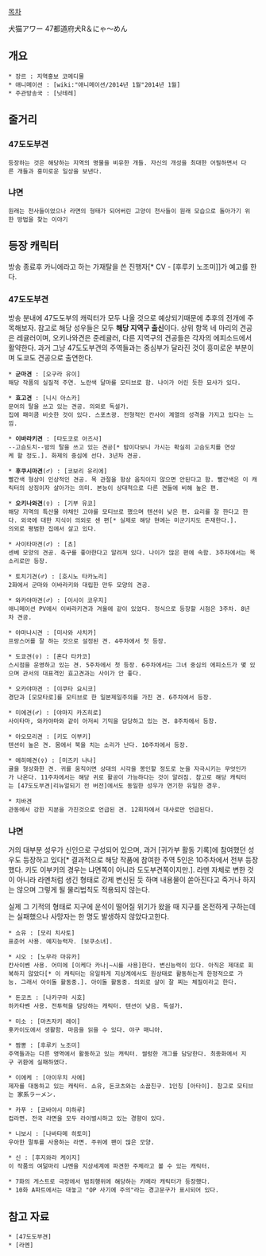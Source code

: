 [[목차]]

犬猫アワー 47都道府犬R＆にゃ～めん

== 개요 ==

 * 장르 : 지역홍보 코메디물
 * 애니메이션 : [wiki:"애니메이션/2014년 1월"2014년 1월]
 * 주관방송국 : [닛테레]

== 줄거리 ==
=== 47도도부견 ===

 등장하는 것은 해당하는 지역의 명물을 비유한 개들. 자신의 개성을 최대한 어필하면서 다른 개들과 흥미로운 일상을 보낸다.

=== 냐면 ===

 원래는 천사들이었으나 라면의 형태가 되어버린 고양이 천사들이 원래 모습으로 돌아가기 위한 방법을 찾는 이야기

== 등장 캐릭터 ==
방송 종료후 카니에라고 하는 가재탈을 쓴 진행자[* CV - [후루키 노조미]]가 예고를 한다.

=== 47도도부견 ===
방송 분내에 47도도부의 캐릭터가 모두 나올 것으로 예상되기때문에 추후의 전개에 주목해보자. 참고로 해당 성우들은 모두 '''해당 지역구 출신'''이다. 상위 항목 네 마리의 견공은 레귤러이며, 오키나와견은 준레귤러, 다른 지역구의 견공들은 각자의 에피소드에서 활약한다. 과거 그냥 47도도부견의 주역들과는 중심부가 달라진 것이 흥미로운 부분이며 도쿄도 견공으로 출연한다.

 * '''군마견''' : [오구라 유이]
 해당 작품의 실질적 주연. 노란색 달마를 모티브로 함. 나이가 어린 듯한 묘사가 있다.

 * '''효고견''' : [니시 아스카]
 문어의 탈을 쓰고 있는 견공. 의외로 독설가.
 집에 패미콤 비슷한 것이 있다. 스포츠광. 전형적인 칸사이 계열의 성격을 가지고 있다는 느낌.

 * '''이바라키견''' : [타도코로 아즈사]
 --고슴도치--밤의 탈을 쓰고 있는 견공[* 밤이다보니 가시는 확실히 고슴도치를 연상케 할 정도.]. 화제의 중심에 선다. 3년차 견공.

 * '''후쿠시마견'''(♂) : [코보리 유리에]
 빨간색 형상이 인상적인 견공. 목 관절을 항상 움직이지 않으면 안된다고 함. 빨간색은 이 캐릭터의 상징이자 살아가는 의미. 본능이 상대적으로 다른 견들에 비해 높은 편.

 * '''오키나와견'''(♀) : [기부 유코]
 해당 지역의 특산물 야채인 고야를 모티브로 했으며 텐션이 낮은 편. 요리를 잘 한다고 한다. 외국에 대한 지식이 의외로 센 편[* 실제로 해당 현에는 미군기지도 존재한다.].
 의외로 평범한 집에서 살고 있다.

 * 사이타마견(♂) : [쵸]
 센베 모양의 견공. 축구를 좋아한다고 알려져 있다. 나이가 많은 편에 속함. 3주차에서는 목소리로만 등장.

 * 토치기견(♂) : [호시노 타카노리]
 2화에서 군마와 이바라키와 대립한 만두 모양의 견공.

 * 와카야마견(♂) : [이시이 코우지]
 애니메이션 PV에서 이바라키견과 겨울에 같이 있었다. 정식으로 등장할 시점은 3주차. 8년차 견공.

 * 야마나시견 : [미사와 사치카]
 프랑스어를 잘 하는 것으로 설정된 견. 4주차에서 첫 등장.

 * 도쿄견(♀) : [혼다 타카코]
 스시점을 운영하고 있는 견. 5주차에서 첫 등장. 6주차에서는 그녀 중심의 에피소드가 몇 있으며 관서의 대표격인 효고견과는 사이가 안 좋다.

 * 오카야마견 : [이쿠타 요시코]
 경단과 [모모타로]를 모티브로 한 일본제일주의를 가진 견. 6주차에서 등장.

 * 미에견(♂) : [야마지 카즈히로]
 사이타마, 와카야마와 같이 아저씨 기믹을 담당하고 있는 견. 8주차에서 등장.

 * 아오모리견 : [키도 이부키]
 텐션이 높은 견. 몸에서 북을 치는 소리가 난다. 10주차에서 등장.

 * 에히메견(♀) : [미즈키 나나]
 귤을 형상화한 견. 귀를 움직이면 상대의 시각을 봉인할 정도로 눈을 자극시키는 무엇인가가 나온다. 11주차에서는 해당 귀로 활공이 가능하다는 것이 알려짐. 참고로 해당 캐릭터는 [47도도부견|리뉴얼되기 전 버전]에서도 동일한 성우가 연기한 유일한 경우.

 * 치바견 
 관동에서 강한 지분을 가진것으로 언급된 견. 12회차에서 대사로만 언급된다.

=== 냐면 ===
거의 대부분 성우가 신인으로 구성되어 있으며, 과거 [귀가부 활동 기록]에 참여했던 성우도 등장하고 있다[* 결과적으로 해당 작품에 참여한 주역 5인은 10주차에서 전부 등장했다. 키도 이부키의 경우는 냐면쪽이 아니라 도도부견쪽이지만.]. 라멘 자체로 변한 것이 아니라 라멘처럼 생긴 형태로 강제 변신된 듯 하며 내용물이 쏟아진다고 죽거나 하지는 않으며 그렇게 될 물리법칙도 적용되지 않는다.

실제 그 기적의 형태로 지구에 운석이 떨어질 위기가 왔을 때 지구를 온전하게 구하는데는 실패했으나 사망자는 한 명도 발생하지 않았다고한다.

 * 쇼유 : [모리 치사토]
 표준어 사용. 예지능력자. [보쿠소녀].

 * 시오 : [노무라 마유카]
 칸사이벤 사용. 어미에 [이케다 카나|~시를 사용]한다. 변신능력이 있다. 아직은 제대로 회복하지 않았다[* 이 캐릭터는 유일하게 지상계에서도 원상태로 활동하는게 한정적으로 가능. 그래서 아이돌 활동중.]. 아이돌 활동중. 의외로 살이 잘 찌는 체질이라고 한다. 

 * 돈코츠 : [나카구마 시호]
 하카타벤 사용. 전투력을 담당하는 캐릭터. 텐션이 낮음. 독설가.

 * 미소 : [마츠자키 레이]
 홋카이도에서 생활함. 마음을 읽을 수 있다. 야구 매니아.

 * 짬뽕 : [후루키 노조미]
 주역들과는 다른 영역에서 활동하고 있는 캐릭터. 썰렁한 개그를 담당한다. 최종화에서 지구 귀환에 실패하였다.

 * 이에케 : [아이우치 사에]
 제자를 대동하고 있는 캐릭터. 쇼유, 돈코츠와는 소꿉친구. 1인칭 [아타이]. 참고로 모티브는 家系ラーメン.

 * 카푸 : [코바야시 미하루]
 컵라면. 전국 라면을 모두 라이벌시하고 있는 경향이 있다.

 * 니보시 : [나바타메 히토미]
 우아한 말투를 사용하는 라면. 주위에 팬이 많은 모양.

 * 신 : [후지와라 케이지]
 이 작품의 여덞마리 냐멘을 지상세계에 파견한 주체라고 볼 수 있는 캐릭터.

 * 7화의 게스트로 극장에서 범죄행위에 해당하는 카메라 캐릭터가 등장했다.
 * 10화 A파트에서는 대놓고 "OP 사기에 주의"라는 경고문구가 표시되어 있다. 

== 참고 자료 ==

 * [47도도부견]
 * [라멘]
